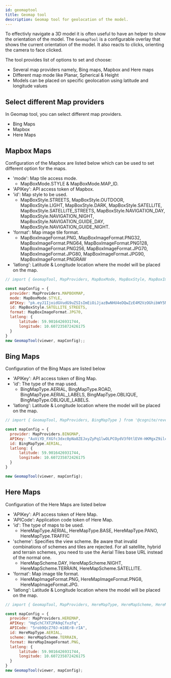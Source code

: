 ```yaml
---
id: geomaptool
title: Geomap tool
description: Geomap tool for geolocation of the model.
---
```



To effectivly navigate a 3D model it is often useful to have an helper to show the orientation of the model. The `GeomapTool` is
a configurable overlay that shows the current orientation of the model. It also reacts to clicks, orienting the camera to face
clicked.

The tool provides list of options to set and choose:
- Several map providers namely, Bing maps, Mapbox and Here maps
- Different map mode like Planar, Spherical & Height 
- Models can be placed on specific geolocation using latitude and longitude values

<DemoWrapper name="Cognite3DViewerDemo" />

## Select different Map providers

In Geomap tool, you can select different map providers.
- Bing Maps
- Mapbox
- Here Maps

## Mapbox Maps
Configuration of the Mapbox are listed below which can be used to set different option for the maps.
- 'mode': Map tile access mode.
  - MapBoxMode.STYLE & MapBoxMode.MAP_ID.
- 'APIKey': API access token of Mapbox.
- 'id': Map style to be used.
  - MapBoxStyle.STREETS, MapBoxStyle.OUTDOOR, MapBoxStyle.LIGHT, MapBoxStyle.DARK, MapBoxStyle.SATELLITE,
MapBoxStyle.SATELLITE_STREETS, MapBoxStyle.NAVIGATION_DAY, MapBoxStyle.NAVIGATION_NIGHT, MapBoxStyle.NAVIGATION_GUIDE_DAY, MapBoxStyle.NAVIGATION_GUIDE_NIGHT.
- 'format': Map image tile format.
  - MapBoxImageFormat.PNG, MapBoxImageFormat.PNG32, MapBoxImageFormat.PNG64, MapBoxImageFormat.PNG128,
  MapBoxImageFormat.PNG256, MapBoxImageFormat.JPG70, MapBoxImageFormat.JPG80, MapBoxImageFormat.JPG90, MapBoxImageFormat.PNGRAW
- 'latlong': Latitude & Longitude location where the model will be placed on the map.

```jsx runnable
// import { GeomapTool, MapProviders, MapBoxMode, MapBoxStyle, MapBoxImageFormat } from '@cognite/reveal/tools';

const mapConfig = {
  provider: MapProviders.MAPBOXMAP,
  mode: MapBoxMode.STYLE,
  APIKey: "pk.eyJ1IjoidGVudG9uZSIsImEiOiJjazBwNHU4eDQwZzE4M2VzOGhibWY5NXo5In0.8xpF1DEcT6Y4000vNhjj1g",
  id: MapBoxStyle.SATELLITE_STREETS,
  format: MapBoxImageFormat.JPG70,
  latlong: {
      latitude: 59.9016426931744,
      longitude: 10.607235872426175
  }
}
new GeomapTool(viewer, mapConfig);;
```
## Bing Maps
Configuration of the Bing Maps are listed below
- 'APIKey': API access token of Bing Map.
- 'id': The type of the map used.
  - BingMapType.AERIAL, BingMapType.ROAD, BingMapType.AERIAL_LABELS, BingMapType.OBLIQUE, BingMapType.OBLIQUE_LABELS.
- 'latlong': Latitude & Longitude location where the model will be placed on the map.

```jsx runnable
// import { GeomapTool, MapProviders, BingMapType } from '@cognite/reveal/tools';

const mapConfig = {
  provider: MapProviders.BINGMAP,
  APIKey: "AuViYD_FXGfc3dxc0pNa8ZEJxyZyPq1lwOLPCOydV3f0tlEVH-HKMgxZ9ilcRj-T",
  id: BingMapType.AERIAL,
  latlong: {
      latitude: 59.9016426931744,
      longitude: 10.607235872426175
  }
}

new GeomapTool(viewer, mapConfig);
```

## Here Maps
Configuration of the Here Maps are listed below
- 'APIKey': API access token of Here Map.
- 'APICode': Application code token of Here Map.
- 'id': The type of maps to be used.
  - HereMapType.AERIAL, HereMapType.BASE, HereMapType.PANO, HereMapType.TRAFFIC
- 'scheme': Specifies the view scheme. Be aware that invalid combinations of schemes and tiles are rejected. For all satellite,
 hybrid and terrain schemes, you need to use the Aerial Tiles base URL instead of the normal one.
  - HereMapScheme.DAY, HereMapScheme.NIGHT, HereMapScheme.TERRAIN, HereMapScheme.SATELLITE.
- 'format': Map image tile format.
  - HereMapImageFormat.PNG, HereMapImageFormat.PNG8, HereMapImageFormat.JPG.
- 'latlong': Latitude & Longitude location where the model will be placed on the map.

```jsx runnable
// import { GeomapTool, MapProviders, HereMapType, HereMapScheme, HereMapImageFormat } from '@cognite/reveal/tools';

const mapConfig = {
  provider: MapProviders.HEREMAP,
  APIKey: "HqSchC7XT2PA9qCfxzFq",
  APICode: "5rob9QcZ70J-m18Er8-rIA",
  id: HereMapType.AERIAL,
  scheme: HereMapScheme.TERRAIN,
  format: HereMapImageFormat.PNG,
  latlong: {
      latitude: 59.9016426931744,
      longitude: 10.607235872426175
  }
}
new GeomapTool(viewer, mapConfig);
```
